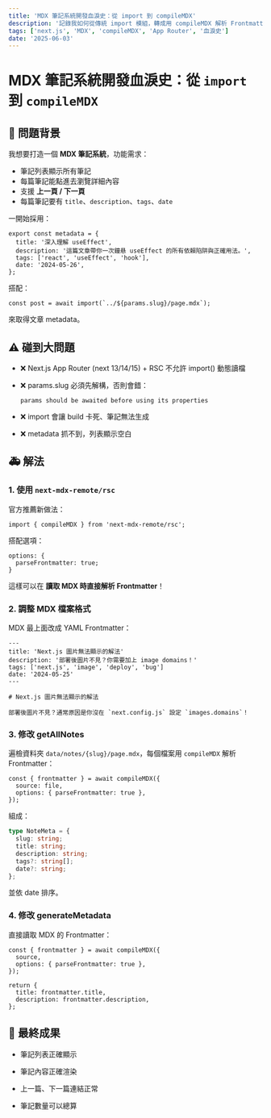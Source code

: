 ```yaml
---
title: 'MDX 筆記系統開發血淚史：從 import 到 compileMDX'
description: '記錄我如何從傳統 import 模組，轉成用 compileMDX 解析 Frontmatter，解決 Next.js App Router 的坑。'
tags: ['next.js', 'MDX', 'compileMDX', 'App Router', '血淚史']
date: '2025-06-03'
---
```


# MDX 筆記系統開發血淚史：從 `import` 到 `compileMDX`

## 🚩 問題背景

我想要打造一個 **MDX 筆記系統**，功能需求：

- 筆記列表顯示所有筆記
- 每篇筆記能點進去瀏覽詳細內容
- 支援 **上一頁 / 下一頁**
- 每篇筆記要有 `title`、`description`、`tags`、`date`

一開始採用：

```tsx
export const metadata = {
  title: '深入理解 useEffect',
  description: '這篇文章帶你一次鐘悬 useEffect 的所有依賴陷阱與正確用法。',
  tags: ['react', 'useEffect', 'hook'],
  date: '2024-05-26',
};
```

搭配：

```tsx
const post = await import(`../${params.slug}/page.mdx`);
```

來取得文章 metadata。

## ⚠️ 碰到大問題

- ❌ Next.js App Router (next 13/14/15) + RSC 不允許 import() 動態讀檔
- ❌ params.slug 必須先解構，否則會錯：

  `params should be awaited before using its properties`

- ❌ import 會讓 build 卡死、筆記無法生成
- ❌ metadata 抓不到，列表顯示空白

## 🚑 解法

### 1. 使用 `next-mdx-remote/rsc`

官方推薦新做法：

```tsx
import { compileMDX } from 'next-mdx-remote/rsc';
```

搭配選項：

```tsx
options: {
  parseFrontmatter: true;
}
```

這樣可以在 **讀取 MDX 時直接解析 Frontmatter**！

### 2. 調整 MDX 檔案格式

MDX 最上面改成 YAML Frontmatter：

```mdx
---
title: 'Next.js 圖片無法顯示的解法'
description: '部署後圖片不見？你需要加上 image domains！'
tags: ['next.js', 'image', 'deploy', 'bug']
date: '2024-05-25'
---

# Next.js 圖片無法顯示的解法

部署後圖片不見？通常原因是你沒在 `next.config.js` 設定 `images.domains`！
```

### 3. 修改 getAllNotes

遍檢資料夾 `data/notes/{slug}/page.mdx`，每個檔案用 `compileMDX` 解析 Frontmatter：

```tsx
const { frontmatter } = await compileMDX({
  source: file,
  options: { parseFrontmatter: true },
});
```

組成：

```ts
type NoteMeta = {
  slug: string;
  title: string;
  description: string;
  tags?: string[];
  date?: string;
};
```

並依 date 排序。

### 4. 修改 generateMetadata

直接讀取 MDX 的 Frontmatter：

```tsx
const { frontmatter } = await compileMDX({
  source,
  options: { parseFrontmatter: true },
});

return {
  title: frontmatter.title,
  description: frontmatter.description,
};
```

## 🎉 最終成果

- 筆記列表正確顯示

- 筆記內容正確渲染

- 上一篇、下一篇連結正常

- 筆記數量可以總算
